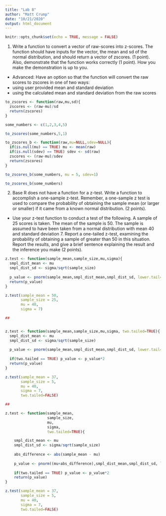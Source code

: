 ```yaml
---
title: "Lab 8"
author: "Matt Crump"
date: "10/21/2020"
output: html_document
---
```


```r
knitr::opts_chunk$set(echo = TRUE, message = FALSE)
```


1. Write a function to convert a vector of raw-scores into z-scores. The function should have inputs for the vector, the mean and sd of the normal distribution, and should return a vector of zscores. (1 point). Also, demonstrate that the function works correctly (1 point). How you make the demonstration is up to you.
  - Advanced: Have an option so that the function will convert the raw scores to zscores in one of two ways:
  - using user provided mean and standard deviation
  - using the calculated mean and standard deviation from the raw scores
  
```r

to_zscores <- function(raw,mu,sd){
  zscores <- (raw-mu)/sd
  return(zscores)
}

some_numbers <- c(1,2,3,4,5)

to_zscores(some_numbers,5,1)

to_zscores_b <- function(raw,mu=NULL,sdev=NULL){
  if(is.null(mu) == TRUE) mu <- mean(raw)
  if(is.null(sdev) == TRUE) sdev <- sd(raw)
  zscores <- (raw-mu)/sdev
  return(zscores)
}

to_zscores_b(some_numbers, mu = 5, sdev=1)

to_zscores_b(some_numbers)

```
  
  
2. Base R does not have a function for a z-test. Write a function to accomplish a one-sample z-test. Remember, a one-sample z test is used to compare the probability of obtaining the sample mean (or larger or smaller) if it came from a known normal distribution. (2 points).

- Use your z-test function to conduct a test of the following. A sample of 25 scores is taken. The mean of the sample is 50. The sample is assumed to have been taken from a normal distribution with mean 40 and standard deviation 7. Report a one-tailed z-test, examining the probability of obtaining a sample of greater than 50 in this situation. Report the results, and give a brief sentence explaining the result and the inference you make (2 points).

```r

z.test <- function(sample_mean,sample_size,mu,sigma){
  smpl_dist_mean <- mu
  smpl_dist_sd <- sigma/sqrt(sample_size)
  
  p_value <- pnorm(sample_mean,smpl_dist_mean,smpl_dist_sd, lower.tail=FALSE)
  return(p_value)
}

z.test(sample_mean = 50,
       sample_size = 25,
       mu = 40,
       sigma = 7)

##


z.test <- function(sample_mean,sample_size,mu,sigma, two.tailed=TRUE){
  smpl_dist_mean <- mu
  smpl_dist_sd <- sigma/sqrt(sample_size)
  
  p_value <- pnorm(sample_mean,smpl_dist_mean,smpl_dist_sd, lower.tail=FALSE)
  
  if(two.tailed == TRUE) p_value <- p_value*2
  return(p_value)
}

z.test(sample_mean = 37,
       sample_size = 5,
       mu = 40,
       sigma = 7,
       two.tailed=FALSE)

##

z.test <- function(sample_mean,
                   sample_size,
                   mu,
                   sigma, 
                   two.tailed=TRUE){

    smpl_dist_mean <- mu
    smpl_dist_sd <- sigma/sqrt(sample_size)
    
    abs_difference <- abs(sample_mean - mu)
    
    p_value <- pnorm((mu+abs_difference),smpl_dist_mean,smpl_dist_sd, lower.tail=FALSE)
    
    if(two.tailed == TRUE) p_value <- p_value*2
    return(p_value)
}

z.test(sample_mean = 37,
       sample_size = 5,
       mu = 40,
       sigma = 7,
       two.tailed=FALSE)

```

